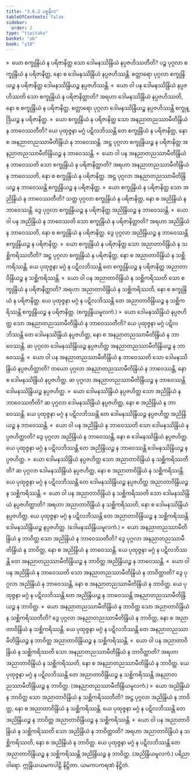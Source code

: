 ```yaml
---
title: "3.6.2 ပစ္စနီက"
tableOfContents: false
sidebar:
  order: 2
type: "tipitaka"
basket: "ab"
book: "y10"
---
```



<DynamicBreadcrumb />

<Division number="479" book="y10" e="ch" v="35" p="328">

<Paragraph number="4363" book="y10">
»  ယော စက္ခုန္ဒြိယံ န ပရိဇာနိတ္ထ သော ဒေါမနဿိန္ဒြိယံ နပ္ပဇဟိဿတီတိ?
</Paragraph>

<Paragraph number="4364" book="y10">
ပဉ္စ ပုဂ္ဂလာ စက္ခုန္ဒြိယံ န ပရိဇာနိတ္ထ, နော စ ဒေါမနဿိန္ဒြိယံ နပ္ပဇဟိဿန္တိ. စတ္တာရော ပုဂ္ဂလာ စက္ခုန္ဒြိယဉ္စ န ပရိဇာနိတ္ထ ဒေါမနဿိန္ဒြိယဉ္စ နပ္ပဇဟိဿန္တိ.
</Paragraph>

<Paragraph number="4365" book="y10">
«  ယော ဝါ ပန ဒေါမနဿိန္ဒြိယံ နပ္ပဇဟိဿတိ သော စက္ခုန္ဒြိယံ န ပရိဇာနိတ္ထာတိ?
</Paragraph>

<Paragraph number="4366" book="y10">
အရဟာ ဒေါမနဿိန္ဒြိယံ နပ္ပဇဟိဿတိ, နော စ စက္ခုန္ဒြိယံ န ပရိဇာနိတ္ထ. စတ္တာရော ပုဂ္ဂလာ ဒေါမနဿိန္ဒြိယဉ္စ နပ္ပဇဟိဿန္တိ စက္ခုန္ဒြိယဉ္စ န ပရိဇာနိတ္ထ.
</Paragraph>

<Paragraph number="4367" book="y10">
»  ယော စက္ခုန္ဒြိယံ န ပရိဇာနိတ္ထ သော အနညာတညဿာမီတိန္ဒြိယံ န ဘာဝေဿတီတိ?
</Paragraph>

<Paragraph number="4368" book="y10">
ယေ ပုထုဇ္ဇနာ မဂ္ဂံ ပဋိလဘိဿန္တိ တေ စက္ခုန္ဒြိယံ န ပရိဇာနိတ္ထ, နော စ အနညာတညဿာမီတိန္ဒြိယံ န ဘာဝေဿန္တိ. အဋ္ဌ ပုဂ္ဂလာ စက္ခုန္ဒြိယဉ္စ န ပရိဇာနိတ္ထ အနညာတညဿာမီတိန္ဒြိယဉ္စ န ဘာဝေဿန္တိ.
</Paragraph>

<Paragraph number="4369" book="y10">
«  ယော ဝါ ပန အနညာတညဿာမီတိန္ဒြိယံ န ဘာဝေဿတိ သော စက္ခုန္ဒြိယံ န ပရိဇာနိတ္ထာတိ?
</Paragraph>

<Paragraph number="4370" book="y10">
အရဟာ အနညာတညဿာမီတိန္ဒြိယံ န ဘာဝေဿတိ, နော စ စက္ခုန္ဒြိယံ န ပရိဇာနိတ္ထ. အဋ္ဌ ပုဂ္ဂလာ အနညာတညဿာမီတိန္ဒြိယဉ္စ န ဘာဝေဿန္တိ စက္ခုန္ဒြိယဉ္စ န ပရိဇာနိတ္ထ.
</Paragraph>

<Paragraph number="4371" book="y10">
»  ယော စက္ခုန္ဒြိယံ န ပရိဇာနိတ္ထ သော အညိန္ဒြိယံ န ဘာဝေဿတီတိ?
</Paragraph>

<Paragraph number="4372" book="y10">
သတ္တ ပုဂ္ဂလာ စက္ခုန္ဒြိယံ န ပရိဇာနိတ္ထ, နော စ အညိန္ဒြိယံ န ဘာဝေဿန္တိ. ဒွေ ပုဂ္ဂလာ စက္ခုန္ဒြိယဉ္စ န ပရိဇာနိတ္ထ အညိန္ဒြိယဉ္စ န ဘာဝေဿန္တိ.
</Paragraph>

<Paragraph number="4373" book="y10">
«  ယော ဝါ ပန အညိန္ဒြိယံ န ဘာဝေဿတိ သော စက္ခုန္ဒြိယံ န ပရိဇာနိတ္ထာတိ?
</Paragraph>

<Paragraph number="4374" book="y10">
အရဟာ အညိန္ဒြိယံ န ဘာဝေဿတိ, နော စ စက္ခုန္ဒြိယံ န ပရိဇာနိတ္ထ. ဒွေ ပုဂ္ဂလာ အညိန္ဒြိယဉ္စ န ဘာဝေဿန္တိ စက္ခုန္ဒြိယဉ္စ န ပရိဇာနိတ္ထ.
</Paragraph>

<Paragraph number="4375" book="y10">
»  ယော စက္ခုန္ဒြိယံ န ပရိဇာနိတ္ထ သော အညာတာဝိန္ဒြိယံ န သစ္ဆိကရိဿတီတိ?
</Paragraph>

<Paragraph number="4376" book="y10">
အဋ္ဌ ပုဂ္ဂလာ စက္ခုန္ဒြိယံ န ပရိဇာနိတ္ထ, နော စ အညာတာဝိန္ဒြိယံ န သစ္ဆိကရိဿန္တိ. ယေ ပုထုဇ္ဇနာ မဂ္ဂံ န ပဋိလဘိဿန္တိ တေ စက္ခုန္ဒြိယဉ္စ န ပရိဇာနိတ္ထ အညာတာဝိန္ဒြိယဉ္စ န သစ္ဆိကရိဿန္တိ.
</Paragraph>

<Paragraph number="4377" book="y10">
«  ယော ဝါ ပန အညာတာဝိန္ဒြိယံ န သစ္ဆိကရိဿတိ သော စက္ခုန္ဒြိယံ န ပရိဇာနိတ္ထာတိ?
</Paragraph>

<Paragraph number="4378" book="y10">
အရဟာ အညာတာဝိန္ဒြိယံ န သစ္ဆိကရိဿတိ, နော စ စက္ခုန္ဒြိယံ န ပရိဇာနိတ္ထ. ယေ ပုထုဇ္ဇနာ မဂ္ဂံ န ပဋိလဘိဿန္တိ တေ အညာတာဝိန္ဒြိယဉ္စ န သစ္ဆိကရိဿန္တိ စက္ခုန္ဒြိယဉ္စ န ပရိဇာနိတ္ထ. (စက္ခုန္ဒြိယမူလကံ.)
</Paragraph>

</Division>
<Division number="480" book="y10" e="ch" v="35" p="329">

<Paragraph number="4379" book="y10">
»  ယော ဒေါမနဿိန္ဒြိယံ နပ္ပဇဟိတ္ထ သော အနညာတညဿာမီတိန္ဒြိယံ န ဘာဝေဿတီတိ?
</Paragraph>

<Paragraph number="4380" book="y10">
ယေ ပုထုဇ္ဇနာ မဂ္ဂံ ပဋိလဘိဿန္တိ တေ ဒေါမနဿိန္ဒြိယံ နပ္ပဇဟိတ္ထ, နော စ အနညာတညဿာမီတိန္ဒြိယံ န ဘာဝေဿန္တိ. ဆ ပုဂ္ဂလာ ဒေါမနဿိန္ဒြိယဉ္စ နပ္ပဇဟိတ္ထ အနညာတညဿာမီတိန္ဒြိယဉ္စ န ဘာဝေဿန္တိ.
</Paragraph>

<Paragraph number="4381" book="y10">
«  ယော ဝါ ပန အနညာတညဿာမီတိန္ဒြိယံ န ဘာဝေဿတိ သော ဒေါမနဿိန္ဒြိယံ နပ္ပဇဟိတ္ထာတိ?
</Paragraph>

<Paragraph number="4382" book="y10">
တယော ပုဂ္ဂလာ အနညာတညဿာမီတိန္ဒြိယံ န ဘာဝေဿန္တိ, နော စ ဒေါမနဿိန္ဒြိယံ နပ္ပဇဟိတ္ထ. ဆ ပုဂ္ဂလာ အနညာတညဿာမီတိန္ဒြိယဉ္စ န ဘာဝေဿန္တိ ဒေါမနဿိန္ဒြိယဉ္စ နပ္ပဇဟိတ္ထ.
</Paragraph>

<Paragraph number="4383" book="y10">
»  ယော ဒေါမနဿိန္ဒြိယံ နပ္ပဇဟိတ္ထ သော အညိန္ဒြိယံ န ဘာဝေဿတီတိ?
</Paragraph>

<Paragraph number="4384" book="y10">
ဆ ပုဂ္ဂလာ ဒေါမနဿိန္ဒြိယံ နပ္ပဇဟိတ္ထ, နော စ အညိန္ဒြိယံ န ဘာဝေဿန္တိ. ယေ ပုထုဇ္ဇနာ မဂ္ဂံ န ပဋိလဘိဿန္တိ တေ ဒေါမနဿိန္ဒြိယဉ္စ နပ္ပဇဟိတ္ထ အညိန္ဒြိယဉ္စ န ဘာဝေဿန္တိ.
</Paragraph>

<Paragraph number="4385" book="y10">
«  ယော ဝါ ပန အညိန္ဒြိယံ န ဘာဝေဿတိ သော ဒေါမနဿိန္ဒြိယံ နပ္ပဇဟိတ္ထာတိ?
</Paragraph>

<Paragraph number="4386" book="y10">
ဒွေ ပုဂ္ဂလာ အညိန္ဒြိယံ န ဘာဝေဿန္တိ, နော စ ဒေါမနဿိန္ဒြိယံ နပ္ပဇဟိတ္ထ. ယေ ပုထုဇ္ဇနာ မဂ္ဂံ န ပဋိလဘိဿန္တိ တေ အညိန္ဒြိယဉ္စ န ဘာဝေဿန္တိ ဒေါမနဿိန္ဒြိယဉ္စ နပ္ပဇဟိတ္ထ.
</Paragraph>

<Paragraph number="4387" book="y10">
»  ယော ဒေါမနဿိန္ဒြိယံ နပ္ပဇဟိတ္ထ သော အညာတာဝိန္ဒြိယံ န သစ္ဆိကရိဿတီတိ?
</Paragraph>

<Paragraph number="4388" book="y10">
ဆ ပုဂ္ဂလာ ဒေါမနဿိန္ဒြိယံ နပ္ပဇဟိတ္ထ, နော စ အညာတာဝိန္ဒြိယံ န သစ္ဆိကရိဿန္တိ. ယေ ပုထုဇ္ဇနာ မဂ္ဂံ န ပဋိလဘိဿန္တိ တေ ဒေါမနဿိန္ဒြိယဉ္စ နပ္ပဇဟိတ္ထ အညာတာဝိန္ဒြိယဉ္စ န သစ္ဆိကရိဿန္တိ.
</Paragraph>

<Paragraph number="4389" book="y10">
«  ယော ဝါ ပန အညာတာဝိန္ဒြိယံ န သစ္ဆိကရိဿတိ သော ဒေါမနဿိန္ဒြိယံ နပ္ပဇဟိတ္ထာတိ?
</Paragraph>

<Paragraph number="4390" book="y10">
အရဟာ အညာတာဝိန္ဒြိယံ န သစ္ဆိကရိဿတိ, နော စ ဒေါမနဿိန္ဒြိယံ နပ္ပဇဟိတ္ထ. ယေ ပုထုဇ္ဇနာ မဂ္ဂံ န ပဋိလဘိဿန္တိ တေ အညာတာဝိန္ဒြိယဉ္စ န သစ္ဆိကရိဿန္တိ ဒေါမနဿိန္ဒြိယဉ္စ နပ္ပဇဟိတ္ထ. (ဒေါမနဿိန္ဒြိယမူလကံ.)
</Paragraph>

</Division>
<Division number="481" book="y10" e="ch" v="35" p="329">

<Paragraph number="4391" book="y10">
»  ယော အနညာတညဿာမီတိန္ဒြိယံ န ဘာဝိတ္ထ သော အညိန္ဒြိယံ န ဘာဝေဿတီတိ?
</Paragraph>

<Paragraph number="4392" book="y10">
ဒွေ ပုဂ္ဂလာ အနညာတညဿာမီတိန္ဒြိယံ န ဘာဝိတ္ထ, နော စ အညိန္ဒြိယံ န ဘာဝေဿန္တိ. ယေ ပုထုဇ္ဇနာ မဂ္ဂံ န ပဋိလဘိဿန္တိ တေ အနညာတညဿာမီတိန္ဒြိယဉ္စ န ဘာဝိတ္ထ အညိန္ဒြိယဉ္စ န ဘာဝေဿန္တိ.
</Paragraph>

<Paragraph number="4393" book="y10">
«  ယော ဝါ ပန အညိန္ဒြိယံ န ဘာဝေဿတိ သော အနညာတညဿာမီတိန္ဒြိယံ န ဘာဝိတ္ထာတိ?
</Paragraph>

<Paragraph number="4394" book="y10">
ဒွေ ပုဂ္ဂလာ အညိန္ဒြိယံ န ဘာဝေဿန္တိ, နော စ အနညာတညဿာမီတိန္ဒြိယံ န ဘာဝိတ္ထ. ယေ ပုထုဇ္ဇနာ မဂ္ဂံ န ပဋိလဘိဿန္တိ တေ အညိန္ဒြိယဉ္စ န ဘာဝေဿန္တိ အနညာတညဿာမီတိန္ဒြိယဉ္စ န ဘာဝိတ္ထ.
</Paragraph>

<Paragraph number="4395" book="y10">
»  ယော အနညာတညဿာမီတိန္ဒြိယံ န ဘာဝိတ္ထ သော အညာတာဝိန္ဒြိယံ န သစ္ဆိကရိဿတီတိ?
</Paragraph>

<Paragraph number="4396" book="y10">
ဒွေ ပုဂ္ဂလာ အနညာတညဿာမီတိန္ဒြိယံ န ဘာဝိတ္ထ, နော စ အညာတာဝိန္ဒြိယံ န သစ္ဆိကရိဿန္တိ. ယေ ပုထုဇ္ဇနာ မဂ္ဂံ န ပဋိလဘိဿန္တိ တေ အနညာတညဿာမီတိန္ဒြိယဉ္စ န ဘာဝိတ္ထ အညာတာဝိန္ဒြိယဉ္စ န သစ္ဆိကရိဿန္တိ.
</Paragraph>

<Paragraph number="4397" book="y10">
«  ယော ဝါ ပန အညာတာဝိန္ဒြိယံ န သစ္ဆိကရိဿတိ သော အနညာတညဿာမီတိန္ဒြိယံ န ဘာဝိတ္ထာတိ?
</Paragraph>

<Paragraph number="4398" book="y10">
အရဟာ အညာတာဝိန္ဒြိယံ န သစ္ဆိကရိဿတိ, နော စ အနညာတညဿာမီတိန္ဒြိယံ န ဘာဝိတ္ထ. ယေ ပုထုဇ္ဇနာ မဂ္ဂံ န ပဋိလဘိဿန္တိ တေ အညာတာဝိန္ဒြိယဉ္စ န သစ္ဆိကရိဿန္တိ အနညာတညဿာမီတိန္ဒြိယဉ္စ န ဘာဝိတ္ထ. (အနညာတညဿာမီတိန္ဒြိယမူလကံ.)
</Paragraph>

</Division>
<Division number="482" book="y10" e="ch" v="35" p="330">

<Paragraph number="4399" book="y10">
»  ယော အညိန္ဒြိယံ န ဘာဝိတ္ထ သော အညာတာဝိန္ဒြိယံ န သစ္ဆိကရိဿတီတိ?
</Paragraph>

<Paragraph number="4400" book="y10">
အဋ္ဌ ပုဂ္ဂလာ အညိန္ဒြိယံ န ဘာဝိတ္ထ, နော စ အညာတာဝိန္ဒြိယံ န သစ္ဆိကရိဿန္တိ. ယေ ပုထုဇ္ဇနာ မဂ္ဂံ န ပဋိလဘိဿန္တိ တေ အညိန္ဒြိယဉ္စ န ဘာဝိတ္ထ အညာတာဝိန္ဒြိယဉ္စ န သစ္ဆိကရိဿန္တိ.
</Paragraph>

<Paragraph number="4401" book="y10">
«  ယော ဝါ ပန အညာတာဝိန္ဒြိယံ န သစ္ဆိကရိဿတိ သော အညိန္ဒြိယံ န ဘာဝိတ္ထာတိ?
</Paragraph>

<Paragraph number="4402" book="y10">
အရဟာ အညာတာဝိန္ဒြိယံ န သစ္ဆိကရိဿတိ, နော စ အညိန္ဒြိယံ န ဘာဝိတ္ထ. ယေ ပုထုဇ္ဇနာ မဂ္ဂံ န ပဋိလဘိဿန္တိ တေ အညာတာဝိန္ဒြိယဉ္စ န သစ္ဆိကရိဿန္တိ အညိန္ဒြိယဉ္စ န ဘာဝိတ္ထ. (အညိန္ဒြိယမူလကံ.)

</Paragraph>
</Division>

<Paragraph number="4403" type="center" book="y10">
ပရိညာဝါရော.



</Paragraph>

<Paragraph number="4404" type="center" book="y10">
ဣန္ဒြိယယမကပါဠိ နိဋ္ဌိတာ.



</Paragraph>

<Paragraph number="4405" type="center" book="y10">
ယမကပကရဏံ နိဋ္ဌိတံ.
</Paragraph>